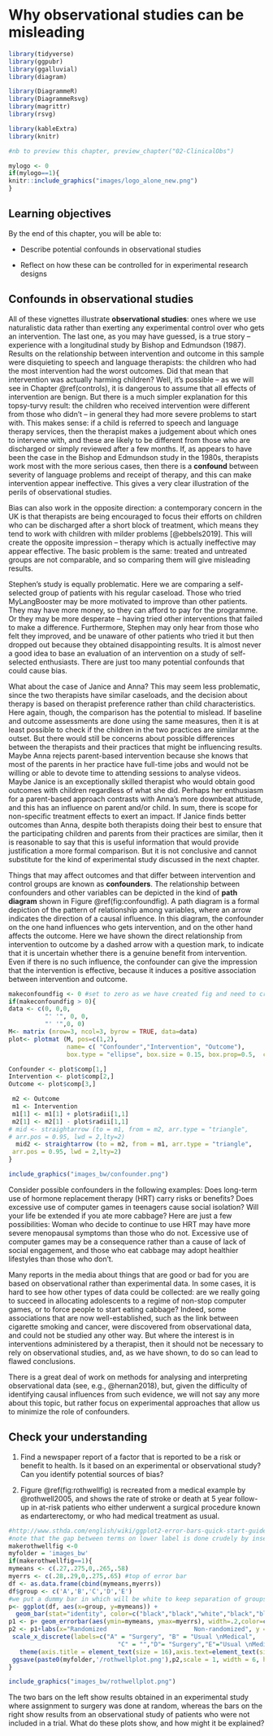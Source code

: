 # Why observational studies can be misleading {#observations}

```r

library(tidyverse)
library(ggpubr)
library(ggalluvial)
library(diagram)

library(DiagrammeR)
library(DiagrammeRsvg)
library(magrittr)
library(rsvg)

library(kableExtra)
library(knitr)

#nb to preview this chapter, preview_chapter("02-ClinicalObs")

```

```r
mylogo <- 0
if(mylogo==1){
knitr::include_graphics("images/logo_alone_new.png")
}
```


## Learning objectives
By the end of this chapter, you will be able to:

-   Describe potential confounds in observational studies

-   Reflect on how these can be controlled for in experimental research designs

<!---<p id="vignette">--->
\begin{shaded}
\textit{Janice, a speech-and-language therapist, uses a parent-based approach with late-talking 2-year-olds. Parents are encouraged to make video recordings of interactions with their child, which are then analysed with the therapist, who notes ways of making the interaction more contingent on the child's interests and communicative attempts. Janice wants to evaluate what she is doing. A colleague of hers, Anna, who has a similar caseload, is sceptical about whether Janice's approach is cost-effective. Anna uses a watchful waiting approach with children this young. Janice and Anna agree to do a study using the same pre- and post-intervention assessments so that they can evaluate the impact of Janice's approach.}  
\end{shaded}  

\begin{shaded}
\textit{Stephen notes that some aphasic patients referred to his clinic talk glowingly about a commercially available "brain-based learning" programme, MyLangBooster. He wants to know whether he should be recommending this programme to other clients, so he carries out a comparison of patients who used MyLangBooster and those who did not.}
\end{shaded}  

\begin{shaded}
\textit{Dorothy was studying outcomes of 4-year-olds who had poor language skills, some of whom had received intervention. She noted that their outcomes at age 5.5 years were very variable. Some children had caught up with their peer group whereas others had persistent problems. When she presented the results, a person in the audience suggested that amount of intervention might be a factor influencing outcomes.}
\end{shaded}  

<!---</p>-->
## Confounds in observational studies
All of these vignettes illustrate **observational studies**:\index{observational studies} ones where we use naturalistic data rather than exerting any experimental control over who gets an intervention.\index{data!naturalistic} The last one, as you may have guessed, is a true story -- experience with a longitudinal study by Bishop and Edmundson (1987). Results on the relationship between intervention and outcome in this sample were disquieting to speech and language therapists: the children who had the most intervention had the worst outcomes. Did that mean that intervention was actually harming children? Well, it's possible -- as we will see in Chapter \@ref(controls), it is dangerous to assume that all effects of intervention are benign. But there is a much simpler explanation for this topsy-turvy result: the children who received intervention were different from those who didn't -- in general they had more severe problems to start with. This makes sense: if a child is referred to speech and language therapy services, then the therapist makes a judgement about which ones to intervene with, and these are likely to be different from those who are discharged or simply reviewed after a few months. If, as appears to have been the case in the Bishop and Edmundson study in the 1980s, therapists work most with the more serious cases, then there is a **confound**\index{confounds} between severity of language problems and receipt of therapy, and this can make intervention appear ineffective. This gives a very clear illustration of the perils of observational studies.

Bias can also work in the opposite direction: a contemporary concern in the UK is that therapists are being encouraged to focus their efforts on children who can be discharged after a short block of treatment, which means they tend to work with children with milder problems [@ebbels2019]. This will create the opposite impression -- therapy which is actually ineffective may appear effective. The basic problem is the same: treated and untreated groups are not comparable, and so comparing them will give misleading results.

Stephen's study is equally problematic. Here we are comparing a self-selected group of patients with his regular caseload. Those who tried MyLangBooster may be more motivated to improve than other patients. They may have more money, so they can afford to pay for the programme. Or they may be more desperate -- having tried other interventions that failed to make a difference. Furthermore, Stephen may only hear from those who felt they improved, and be unaware of other patients who tried it but then dropped out because they obtained disappointing results. It is almost never a good idea to base an evaluation of an intervention on a study of self-selected enthusiasts. There are just too many potential confounds that could cause bias.

What about the case of Janice and Anna? This may seem less problematic, since the two therapists have similar caseloads, and the decision about therapy is based on therapist preference rather than child characteristics. Here again, though, the comparison has the potential to mislead. If baseline and outcome assessments are done using the same measures, then it is at least possible to check if the children in the two practices are similar at the outset. But there would still be concerns about possible differences between the therapists and their practices that might be influencing results. Maybe Anna rejects parent-based intervention because she knows that most of the parents in her practice have full-time jobs and would not be willing or able to devote time to attending sessions to analyse videos. Maybe Janice is an exceptionally skilled therapist who would obtain good outcomes with children regardless of what she did. Perhaps her enthusiasm for a parent-based approach contrasts with Anna's more downbeat attitude, and this has an influence on parent and/or child. In sum, there is scope for non-specific treatment effects to exert an impact. If Janice finds better outcomes than Anna, despite both therapists doing their best to ensure that the participating children and parents from their practices are similar, then it is reasonable to say that this is useful information that would provide justification a more formal comparison. But it is not conclusive and cannot substitute for the kind of experimental study discussed in the next chapter.

Things that may affect outcomes and that differ between intervention and control groups are known as **confounders**.\index{confounds} The relationship between confounders and other variables can be depicted in the kind of **path diagram**\index{path diagram} shown in Figure \@ref(fig:confoundfig). A path diagram is a formal depiction of the pattern of relationship among variables, where an arrow indicates the direction of a causal influence. In this diagram, the confounder on the one hand influences who gets intervention, and on the other hand affects the outcome. Here we have shown the direct relationship from intervention to outcome by a dashed arrow with a question mark, to indicate that it is uncertain whether there is a genuine benefit from intervention. Even if there is no such influence, the confounder can give the impression that the intervention is effective, because it induces a positive association between intervention and outcome.

```r
makeconfoundfig <- 0 #set to zero as we have created fig and need to crop it; we keep this chunk just to have a record of how fig created
if(makeconfoundfig > 0){
data <- c(0, 0,0,
          "' '", 0, 0, 
          "' '",0, 0)
M<- matrix (nrow=3, ncol=3, byrow = TRUE, data=data)
plot<- plotmat (M, pos=c(1,2), 
                name= c( "Confounder","Intervention", "Outcome"), 
                box.type = "ellipse", box.size = 0.15, box.prop=0.5,  curve=0)

Confounder <- plot$comp[1,]
Intervention <- plot$comp[2,]
Outcome <- plot$comp[3,]

 m2 <- Outcome 
 m1 <- Intervention
 m1[1] <- m1[1] + plot$radii[1,1]
 m2[1] <- m2[1] - plot$radii[1,1]
# mid <- straightarrow (to = m1, from = m2, arr.type = "triangle",
# arr.pos = 0.95, lwd = 2,lty=2)
  mid2 <- straightarrow (to = m2, from = m1, arr.type = "triangle",
 arr.pos = 0.95, lwd = 2,lty=2)
}
```
  
 
```r
include_graphics("images_bw/confounder.png")
```
 
Consider possible confounders in the following examples: Does long-term use of hormone replacement therapy (HRT) carry risks or benefits? Does excessive use of computer games in teenagers cause social isolation? Will your life be extended if you ate more cabbage? Here are just a few possibilities: Woman who decide to continue to use HRT may have more severe menopausal symptoms than those who do not. Excessive use of computer games may be a consequence rather than a cause of lack of social engagement, and those who eat cabbage may adopt healthier lifestyles than those who don't.\index{confounds}

Many reports in the media about things that are good or bad for you are based on observational rather than experimental data.\index{media reports}\index{data!observational} In some cases, it is hard to see how other types of data could be collected: are we really going to succeed in allocating adolescents to a regime of non-stop computer games, or to force people to start eating cabbage? Indeed, some associations that are now well-established, such as the link between cigarette smoking and cancer, were discovered from observational data, and could not be studied any other way. But where the interest is in interventions administered by a therapist, then it should not be necessary to rely on observational studies, and, as we have shown, to do so can lead to flawed conclusions.

There is a great deal of work on methods for analysing and interpreting observational data (see, e.g., @hernan2018),\index{data!observational} but, given the difficulty of identifying causal influences from such evidence, we will not say any more about this topic, but rather focus on experimental approaches that allow us to minimize the role of confounders.

## Check your understanding

1.  Find a newspaper report of a factor that is reported to be a risk or benefit to health. Is it based on an experimental or observational study? Can you identify potential sources of bias?

2.  Figure \@ref(fig:rothwellfig) is recreated from a medical example by @rothwell2005, and shows the rate of stroke or death at 5 year follow-up in at-risk patients who either underwent a surgical procedure known as endarterectomy, or who had medical treatment as usual.

```r
#http://www.sthda.com/english/wiki/ggplot2-error-bars-quick-start-guide-r-software-and-data-visualization
#note that the gap between terms on lower label is done crudely by inserting spaces - figure will only look right when saved at the size given here. This chunk preserved but not run, as we use the created figure.
makerothwellfig <-0
myfolder = 'images_bw'
if(makerothwellfig==1){
mymeans <- c(.27,.275,0,.265,.58)
myerrs <- c(.28,.29,0,.275,.65) #top of error bar
df <- as.data.frame(cbind(mymeans,myerrs))
df$group <- c('A','B','C','D','E')
#we put a dummy bar in which will be white to keep separation of groups
p<- ggplot(df, aes(x=group, y=mymeans)) + 
  geom_bar(stat="identity", color=c("black","black","white","black","black"))
p1 <- p+ geom_errorbar(aes(ymin=mymeans, ymax=myerrs), width=.2,color=c("black","black","white","black","black"), position=position_dodge(.9)) 
p2 <- p1+labs(x="Randomized                        Non-randomized", y = "5 year risk (SE) of stroke or death (%)")+
 scale_x_discrete(labels=c("A" = "Surgery", "B" = "Usual \nMedical",
                              "C" = "","D"= "Surgery","E"="Usual \nMedical"))+
   theme(axis.title = element_text(size = 16),axis.text=element_text(size=14)) 
 ggsave(paste0(myfolder,'/rothwellplot.png'),p2,scale = 1, width = 6, height = 5, units = c("in"), dpi = 300)
}

```

```r
include_graphics("images_bw/rothwellplot.png")
```

The two bars on the left show results obtained in an experimental study where assignment to surgery was done at random, whereas the bars on the right show results from an observational study of patients who were not included in a trial. What do these plots show, and how might it be explained?
